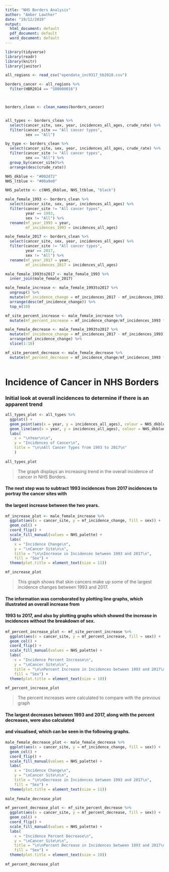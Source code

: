 ```yaml
---
title: "NHS Borders Analysis"
author: "Amber Lawther"
date: "19/12/2019"
output:
  html_document: default
  pdf_document: default
  word_document: default
---
```


```r
library(tidyverse)
library(readr)
library(knitr)
library(janitor)
```


```r
all_regions <- read_csv("opendata_inc9317_hb2018.csv")

borders_cancer <- all_regions %>%
  filter(HBR2014 == "S08000016")



borders_clean <- clean_names(borders_cancer)


all_types <- borders_clean %>%
  select(cancer_site, sex, year, incidences_all_ages, crude_rate) %>%
  filter(cancer_site == "All cancer types",
         sex == "All")

by_type <- borders_clean %>%
  select(cancer_site, sex, year, incidences_all_ages, crude_rate) %>%
  filter(cancer_site != "All cancer types",
         sex == "All") %>%
  group_by(cancer_site)%>%
  arrange(desc(crude_rate))

NHS_dkblue <- "#002d72"
NHS_ltblue <- "#00a9e0"

NHS_palette <- c(NHS_dkblue, NHS_ltblue, "black")

male_female_1993 <- borders_clean %>%
  select(cancer_site, sex, year, incidences_all_ages) %>%
  filter(cancer_site != "All cancer types",
         year == 1993,
         sex != "All") %>%
  rename(mf_year_1993 = year,
         mf_incidences_1993 = incidences_all_ages)

male_female_2017 <- borders_clean %>%
  select(cancer_site, sex, year, incidences_all_ages) %>%
  filter(cancer_site != "All cancer types",
         year == 2017,
         sex != "All") %>%
  rename(mf_year_2017 = year,
         mf_incidences_2017 = incidences_all_ages)

male_female_1993to2017 <- male_female_1993 %>%
  inner_join(male_female_2017)

male_female_increase <- male_female_1993to2017 %>%
  ungroup() %>%
  mutate(mf_incidence_change = mf_incidences_2017 - mf_incidences_1993) %>%
  arrange(desc(mf_incidence_change)) %>%
  top_n(10)

mf_site_percent_increase <- male_female_increase %>%
  mutate(mf_percent_increase = mf_incidence_change/mf_incidences_1993 * 100) 

male_female_decrease <- male_female_1993to2017 %>%
  mutate(mf_incidence_change = mf_incidences_2017 - mf_incidences_1993) %>%
  arrange(mf_incidence_change) %>%
  slice(1:10)

mf_site_percent_decrease <- male_female_decrease %>%
  mutate(mf_percent_decrease = mf_incidence_change/mf_incidences_1993 * 100)



```

# Incidence of Cancer in NHS Borders

### Initial look at overall incidences to determine if there is an apparent trend






```r
all_types_plot <- all_types %>%
  ggplot() +
  geom_point(aes(x = year, y = incidences_all_ages), colour = NHS_dkblue) +
  geom_line(aes(x = year, y = incidences_all_ages), colour = NHS_dkblue) +
  labs(
    x = "\nYear\n\n",
    y = "Incidences of Cancer\n",
    title = "\n\nAll Cancer Types from 1993 to 2017\n"
    )
  
all_types_plot
```

> The graph displays an increasing trend in the overall incidence of cancer in NHS Borders.






#### The next step was to subtract 1993 incidences from 2017 incidences to portray the cancer sites with 
#### the largest increase between the two years.






```r
mf_increase_plot <- male_female_increase %>%
  ggplot(aes(x = cancer_site, y = mf_incidence_change, fill = sex)) +
  geom_col() +
  coord_flip() +
  scale_fill_manual(values = NHS_palette) +
  labs(
    x = "Incidence Change\n",
    y = "\nCancer Site\n\n",
    title = "\n\nIncrease in Incidences between 1993 and 2017\n",
    fill = "Sex") +
  theme(plot.title = element_text(size = 11))

mf_increase_plot
```

> This graph shows that skin cancers make up some of the largest incidence changes between 1993 and 2017.






#### The information was corroborated by plotting line graphs, which illustrated an overall increase from
#### 1993 to 2017, and also by plotting graphs which showed the increase in incidences without the breakdown of sex.






```r
mf_percent_increase_plot <- mf_site_percent_increase %>%
  ggplot(aes(x = cancer_site, y = mf_percent_increase, fill = sex)) +
  geom_col() +
  coord_flip() +
  scale_fill_manual(values = NHS_palette) +
  labs(
    x = "Incidence Percent Increase\n",
    y = "\nCancer Site\n\n",
    title = "\n\nPercent Increase in Incidences between 1993 and 2017\n",
    fill = "Sex") +
  theme(plot.title = element_text(size = 10))
  
mf_percent_increase_plot
```

> The percent increases were calculated to compare with the previous graph






#### The largest decreases between 1993 and 2017, along with the percent decreases, were also calculated
#### and visualised, which can be seen in the following graphs.






```r
male_female_decrease_plot <- male_female_decrease %>%
  ggplot(aes(x = cancer_site, y = mf_incidence_change, fill = sex)) +
  geom_col() +
  coord_flip() +
  scale_fill_manual(values = NHS_palette) +
  labs(
    x = "Incidence Change\n",
    y = "\nCancer Site\n\n",
    title = "\n\nDecrease in Incidences between 1993 and 2017\n",
    fill = "Sex") +
  theme(plot.title = element_text(size = 11))
  
male_female_decrease_plot
```






```r
mf_percent_decrease_plot <- mf_site_percent_decrease %>%
  ggplot(aes(x = cancer_site, y = mf_percent_decrease, fill = sex)) +
  geom_col() +
  coord_flip() +
  scale_fill_manual(values = NHS_palette) +
  labs(
    x = "Incidence Percent Decrease\n",
    y = "\nCancer Site\n\n",
    title = "\n\nPercent Decrease in Incidences between 1993 and 2017\n",
    fill = "Sex") +
  theme(plot.title = element_text(size = 10))
  
mf_percent_decrease_plot
```








